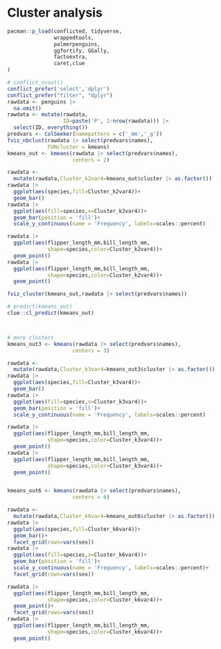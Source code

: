 # Cluster analysis 

```r
pacman::p_load(conflicted, tidyverse,
               wrappedtools, 
               palmerpenguins,
               ggfortify, GGally,
               factoextra,
               caret,clue
)

# conflict_scout()
conflict_prefer('select','dplyr')
conflict_prefer("filter", "dplyr")
rawdata <- penguins |> 
  na.omit()
rawdata <- mutate(rawdata,
                  ID=paste('P', 1:nrow(rawdata))) |> 
  select(ID, everything())
predvars <- ColSeeker(namepattern = c('_mm','_g'))
fviz_nbclust(rawdata |> select(predvars$names),
             FUNcluster = kmeans)
kmeans_out <- kmeans(rawdata |> select(predvars$names),
                     centers = 2)

rawdata <- 
  mutate(rawdata,Cluster_k2var4=kmeans_out$cluster |> as.factor())
rawdata |> 
  ggplot(aes(species,fill=Cluster_k2var4))+
  geom_bar()
rawdata |> 
  ggplot(aes(fill=species,x=Cluster_k2var4))+
  geom_bar(position = 'fill')+
  scale_y_continuous(name = 'Frequency', labels=scales::percent)

rawdata |> 
  ggplot(aes(flipper_length_mm,bill_length_mm,
             shape=species,color=Cluster_k2var4))+
  geom_point()
rawdata |> 
  ggplot(aes(flipper_length_mm,bill_length_mm,
             shape=species,color=Cluster_k2var4))+
  geom_point()

fviz_cluster(kmeans_out,rawdata |> select(predvars$names))

# predict(kmeans_out)
clue::cl_predict(kmeans_out)



# more clusters
kmeans_out3 <- kmeans(rawdata |> select(predvars$names),
                     centers = 3)

rawdata <- 
  mutate(rawdata,Cluster_k3var4=kmeans_out3$cluster |> as.factor())
rawdata |> 
  ggplot(aes(species,fill=Cluster_k3var4))+
  geom_bar()
rawdata |> 
  ggplot(aes(fill=species,x=Cluster_k3var4))+
  geom_bar(position = 'fill')+
  scale_y_continuous(name = 'Frequency', labels=scales::percent)

rawdata |> 
  ggplot(aes(flipper_length_mm,bill_length_mm,
             shape=species,color=Cluster_k3var4))+
  geom_point()
rawdata |> 
  ggplot(aes(flipper_length_mm,bill_length_mm,
             shape=species,color=Cluster_k3var4))+
  geom_point()


kmeans_out6 <- kmeans(rawdata |> select(predvars$names),
                     centers = 6)

rawdata <- 
  mutate(rawdata,Cluster_k6var4=kmeans_out6$cluster |> as.factor())
rawdata |> 
  ggplot(aes(species,fill=Cluster_k6var4))+
  geom_bar()+
  facet_grid(rows=vars(sex))
rawdata |> 
  ggplot(aes(fill=species,x=Cluster_k6var4))+
  geom_bar(position = 'fill')+
  scale_y_continuous(name = 'Frequency', labels=scales::percent)+
  facet_grid(rows=vars(sex))

rawdata |> 
  ggplot(aes(flipper_length_mm,bill_length_mm,
             shape=species,color=Cluster_k6var4))+
  geom_point()+
  facet_grid(rows=vars(sex))
rawdata |> 
  ggplot(aes(flipper_length_mm,bill_length_mm,
             shape=species,color=Cluster_k6var4))+
  geom_point()

```

